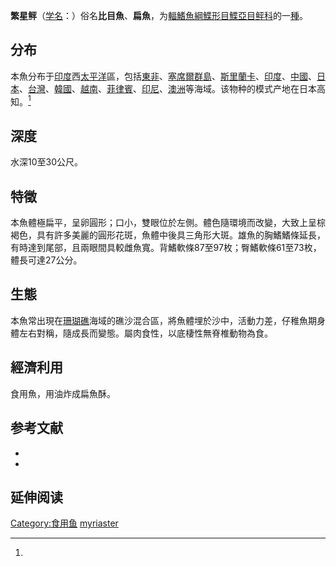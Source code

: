 {{Speciesbox
| name   = 繁星鲆
| status = NE
| status_system = IUCN3.1
| image     = Citharichthys sordidus.jpg
| genus     = Bothus
| species   = myriaster
| authority = Temminck et Schlegel, 1846<ref name='id8648'>{{cite web |url=http://www.bioinfo.cn/db05/BjdwSpecies.php?action=view&id=8648 |title=繁星鲆 |work=中国动物物种编目数据库 |publisher=中国科学院微生物研究所 |author=中国科学院动物研究所 |accessdate=2009-04-16 |archiveurl=https://web.archive.org/web/20131203122335/http://www.bioinfo.cn/db05/BjdwSpecies.php?action=view |archivedate=2013-12-03 }}</ref>
| synonyms = 
* ''Platophrys thompsoni''<br>{{small|Fowler, 1923}}
* ''Bothus bleekeri''<br>{{small|Steindachner, 1861}}
* ''Bothus ovalis''<br>{{small|Regan, 1908}}
* ''Rhombus myriaster''<br>{{small|Temminck & Schlegel, 1846}}
* ''Bothus thompsoni''<br>{{small|Fowler, 1923}}
}}
'''繁星鲆'''（[[学名|学名]]：{{lang|la|''Bothus myriaster''}}）俗名'''比目魚'''、'''扁魚'''，为[[輻鰭魚綱|輻鰭魚綱]][[鰈形目|鰈形目]][[鰈亞目|鰈亞目]][[鲆科|鲆科]]的一[[種|種]]。

==分布==
本魚分布于[[印度|印度]]西[[太平洋|太平洋]]區，包括[[東非|東非]]、[[塞席爾群島|塞席爾群島]]、[[斯里蘭卡|斯里蘭卡]]、[[印度|印度]]、[[中國|中國]]、[[日本|日本]]、[[台灣|台灣]]、[[韓國|韓國]]、[[越南|越南]]、[[菲律賓|菲律賓]]、[[印尼|印尼]]、[[澳洲|澳洲]]等海域。该物种的模式产地在日本高知。<ref name='id8648'/>

==深度==
水深10至30公尺。

==特徵==
本魚體極扁平，呈卵圓形；口小，雙眼位於左側。體色隨環境而改變，大致上呈棕褐色，具有許多美麗的圓形花斑，魚體中後具三角形大斑。雄魚的胸鰭鰭條延長，有時達到尾部，且兩眼間具較雌魚寬。背鰭軟條87至97枚；臀鰭軟條61至73枚，體長可達27公分。

==生態==
本魚常出現在[[珊瑚礁|珊瑚礁]]海域的礁沙混合區，將魚體埋於沙中，活動力差，仔稚魚期身體左右對稱，隨成長而變態。屬肉食性，以底棲性無脊椎動物為食。

==經濟利用==
食用魚，用油炸成扁魚酥。

==参考文献==
{{reflist}}
*{{FishBase_species|genus=Bothus|species=myriaster|year=2011|month=12}}
* {{cite web |url=http://fishdb.sinica.edu.tw/ |title=台灣魚類資料庫 |archiveurl=https://web.archive.org/web/20160304193340/http://fishdb.sinica.edu.tw/ |archivedate=2016-03-04 |deadurl=no }}

==延伸阅读==
{{refbegin}}
{{wikispecies-inline|Bothus myriaster|繁星鲆}}
{{refend}}
{{Taxonbar|from=Q1044818}}

{{鰈形目小作品}}

[[Category:食用鱼|Category:食用鱼]]
[[Category:鲆属|myriaster]]